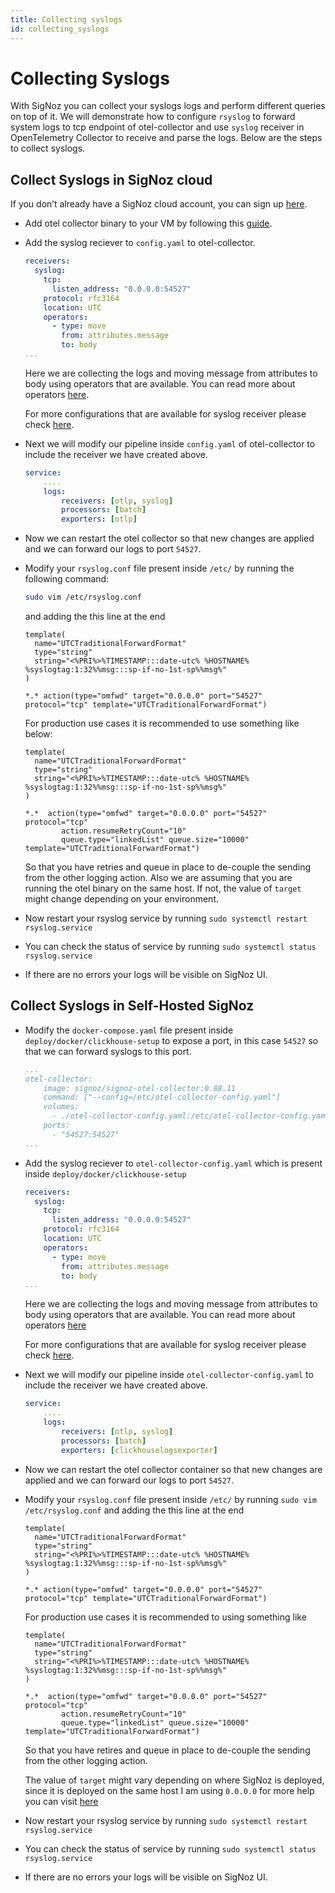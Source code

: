 ```yaml
---
title: Collecting syslogs
id: collecting_syslogs
---
```



# Collecting Syslogs

With SigNoz you can collect your syslogs logs and perform different queries on top of it.
We will demonstrate how to configure `rsyslog` to forward system logs to tcp endpoint of otel-collector and use `syslog` receiver in OpenTelemetry Collector to receive and parse the logs.
Below are the steps to collect syslogs.

## Collect Syslogs in SigNoz cloud

If you don’t already have a SigNoz cloud account, you can sign up [here](https://signoz.io/teams/).

<Tabs>
<TabItem value="VM" label="VM" default>

* Add otel collector binary to your VM by following this [guide](https://signoz.io/docs/tutorial/opentelemetry-binary-usage-in-virtual-machine/).
  
* Add the syslog reciever to `config.yaml` to otel-collector.
    ```yaml {2-10}
    receivers:
      syslog:
        tcp:
          listen_address: "0.0.0.0:54527"
        protocol: rfc3164
        location: UTC
        operators:
          - type: move
            from: attributes.message
            to: body
    ...
    ```
    Here we are collecting the logs and moving message from attributes to body using operators that are available.
    You can read more about operators [here](./logs.md#operators-for-parsing-and-manipulating-logs).

    For more configurations that are available for syslog receiver please check [here](https://github.com/open-telemetry/opentelemetry-collector-contrib/tree/main/receiver/syslogreceiver).

* Next we will modify our pipeline inside `config.yaml` of otel-collector to include the receiver we have created above.
    ```yaml {4}
    service:
        ....
        logs:
            receivers: [otlp, syslog]
            processors: [batch]
            exporters: [otlp]
    ```

* Now we can restart the otel collector so that new changes are applied and we can forward our logs to port `54527`.

* Modify your `rsyslog.conf` file present inside `/etc/` by running the following command:
  
    ```bash
    sudo vim /etc/rsyslog.conf
    ```
  
  and adding the this line at the end
    
    ```
    template(
      name="UTCTraditionalForwardFormat"
      type="string"
      string="<%PRI%>%TIMESTAMP:::date-utc% %HOSTNAME% %syslogtag:1:32%%msg:::sp-if-no-1st-sp%%msg%"
    )

    *.* action(type="omfwd" target="0.0.0.0" port="54527" protocol="tcp" template="UTCTraditionalForwardFormat")
    ```

    For production use cases it is recommended to use something like below:
    ```
    template(
      name="UTCTraditionalForwardFormat"
      type="string"
      string="<%PRI%>%TIMESTAMP:::date-utc% %HOSTNAME% %syslogtag:1:32%%msg:::sp-if-no-1st-sp%%msg%"
    )

    *.*  action(type="omfwd" target="0.0.0.0" port="54527" protocol="tcp"
            action.resumeRetryCount="10"
            queue.type="linkedList" queue.size="10000" template="UTCTraditionalForwardFormat")
    ```

    So that you have retries and queue in place to de-couple the sending from the other logging action.
    Also we are assuming that you are running the otel binary on the same host. If not, the value of `target` might change depending on your environment.

* Now restart your rsyslog service by running `sudo systemctl restart rsyslog.service`
* You can check the status of service by running `sudo systemctl status rsyslog.service`
* If there are no errors your logs will be visible on SigNoz UI.

</TabItem>
</Tabs>



## Collect Syslogs in Self-Hosted SigNoz
* Modify the `docker-compose.yaml` file present inside `deploy/docker/clickhouse-setup` to expose a port, in this case `54527` so that we can forward syslogs to this port.
    ```yaml {8}
    ...
    otel-collector:
        image: signoz/signoz-otel-collector:0.88.11
        command: ["--config=/etc/otel-collector-config.yaml"]
        volumes:
          - ./otel-collector-config.yaml:/etc/otel-collector-config.yaml
        ports:
          - "54527:54527"
    ...
    ```

* Add the syslog reciever to `otel-collector-config.yaml` which is present inside `deploy/docker/clickhouse-setup`
    ```yaml {2-10}
    receivers:
      syslog:
        tcp:
          listen_address: "0.0.0.0:54527"
        protocol: rfc3164
        location: UTC
        operators:
          - type: move
            from: attributes.message
            to: body
    ...
    ```
    Here we are collecting the logs and moving message from attributes to body using operators that are available.
    You can read more about operators [here](./logs.md#operators-for-parsing-and-manipulating-logs)

    For more configurations that are available for syslog receiver please check [here](https://github.com/open-telemetry/opentelemetry-collector-contrib/tree/main/receiver/syslogreceiver).

* Next we will modify our pipeline inside `otel-collector-config.yaml` to include the receiver we have created above.
    ```yaml {4}
    service:
        ....
        logs:
            receivers: [otlp, syslog]
            processors: [batch]
            exporters: [clickhouselogsexporter]
    ```

* Now we can restart the otel collector container so that new changes are applied and we can forward our logs to port `54527`.

* Modify your `rsyslog.conf` file present inside `/etc/` by running `sudo vim /etc/rsyslog.conf` and adding the this line at the end
    ```
    template(
      name="UTCTraditionalForwardFormat"
      type="string"
      string="<%PRI%>%TIMESTAMP:::date-utc% %HOSTNAME% %syslogtag:1:32%%msg:::sp-if-no-1st-sp%%msg%"
    )

    *.* action(type="omfwd" target="0.0.0.0" port="54527" protocol="tcp" template="UTCTraditionalForwardFormat")
    ```

    For production use cases it is recommended to using something like
    ```
    template(
      name="UTCTraditionalForwardFormat"
      type="string"
      string="<%PRI%>%TIMESTAMP:::date-utc% %HOSTNAME% %syslogtag:1:32%%msg:::sp-if-no-1st-sp%%msg%"
    )

    *.*  action(type="omfwd" target="0.0.0.0" port="54527" protocol="tcp"
            action.resumeRetryCount="10"
            queue.type="linkedList" queue.size="10000" template="UTCTraditionalForwardFormat")
    ```

    So that you have retires and queue in place to de-couple the sending from the other logging action.

    The value of `target` might vary depending on where SigNoz is deployed, since it is deployed on the same host I am using `0.0.0.0` for more help you can visit [here](../install/troubleshooting.md#signoz-otel-collector-address-grid)

* Now restart your rsyslog service by running `sudo systemctl restart rsyslog.service`
* You can check the status of service by running `sudo systemctl status rsyslog.service`
* If there are no errors your logs will be visible on SigNoz UI.

  
